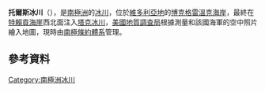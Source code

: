 {{coord|72|25|S|169|5|E|display=title}}

'''托爾斯冰川'''（{{lang-en|Towles Glacier}}），是[[南極洲|南極洲]]的[[冰川|冰川]]，位於[[維多利亞地|維多利亞地]]的[[博克格雷溫克海岸|博克格雷溫克海岸]]，最終在[[特賴貢海崖|特賴貢海崖]]西北面注入[[塔克冰川|塔克冰川]]，[[美國地質調查局|美國地質調查局]]根據測量和該國海軍的空中照片繪入地圖，現時由[[南極條約體系|南極條約體系]]管理。

==參考資料==
{{usgs-gazetteer}}

{{DEFAULTSORT:Towles Glacier}}
[[Category:南極洲冰川|Category:南極洲冰川]]


{{BorchgrevinkCoast-geo-stub}}
